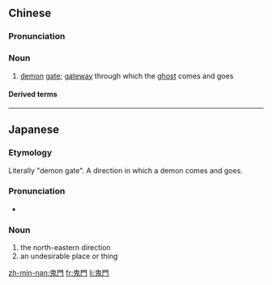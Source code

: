 {{also|鬼门}}
==Chinese==
{{zh-forms|s=鬼门}}

===Pronunciation===
{{zh-pron
|m=guǐmén
|c=gwai2 mun4
|cat=n
}}

===Noun===
{{zh-noun}}

# [[demon]] [[gate]]; [[gateway]] through which the [[ghost]] comes and goes

====Derived terms====
{{zh-der|鬼門關}}

----

==Japanese==
{{ja-kanjitab|き|もん|yomi=o}}

===Etymology===
Literally "demon gate". A direction in which a demon comes and goes.

===Pronunciation===
* {{IPA|[kimon]|lang=ja}}

===Noun===
{{ja-noun|きもん}}

# the north-eastern direction
# an undesirable place or thing

[[zh-min-nan:鬼門]]
[[fr:鬼門]]
[[li:鬼門]]